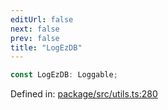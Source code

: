 ```yaml
---
editUrl: false
next: false
prev: false
title: "LogEzDB"
---
```


```ts
const LogEzDB: Loggable;
```

Defined in: [package/src/utils.ts:280](https://github.com/KingsBeCattz/ezdd/blob/0f600ba185b426f1ed870030a52eb2b1640838c6/package/src/utils.ts#L280)
